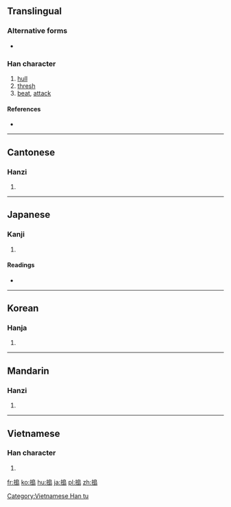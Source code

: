 {{also|捣}}

==Translingual==

===Alternative forms===
* {{l|mul|擣}}

===Han character===
{{Han char|rn=64|rad=手|as=10|sn=13|four=57027|canj=QHAU|ids=⿰扌島}}

# [[hull]]
# [[thresh]]
# [[beat]], [[attack]]

====References====
* {{Han ref|kx=0447.010|dkj=12480|dj=0797.120|hdz=31934.060|uh=6417|ud=25623|bh=B76F|bd=46959}}

----

==Cantonese==

===Hanzi===
{{yue-hanzi|jyut=[[dou2]]|y=dou2|sim=捣}}

# {{defn|lang=yue|sort=手10}}

----

==Japanese==

===Kanji===
{{ja-kanji|grade=|rs=手10}}

# {{defn|lang=ja|sort=手10}}

====Readings====
* {{ja-readings|on=[[とう]] (tō)|kun=[[つく]] (tsuku)}}

----

==Korean==

===Hanja===
{{ko-hanja|hangeul=도|eumhun=|rv=do|mr=to|y=to}}

# {{defn|lang=ko|sort=手10}}

----

==Mandarin==

===Hanzi===
{{cmn-hanzi|sim=捣|pin=[[dǎo]] ([[dao3]])|wg=tao<sup>3</sup>}}

# {{defn|lang=cmn|sort=手10}}

----

==Vietnamese==

===Han character===
{{vi-readings|rs=手10| hanviet = [[đẽo]], [[đảo]], [[đểu]]}}

# {{defn|lang=vi|sort=手10}}

[[Category:Vietnamese Han tu]]

[[fr:搗]]
[[ko:搗]]
[[hu:搗]]
[[ja:搗]]
[[pl:搗]]
[[zh:搗]]